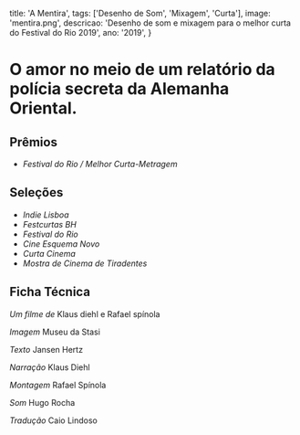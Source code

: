   title: 'A Mentira',
  tags: ['Desenho de Som', 'Mixagem', 'Curta'],
  image: 'mentira.png',
  descricao: 'Desenho de som e mixagem para o melhor curta do Festival do Rio 2019',
  ano: '2019',
}

# O amor no meio de um relatório da polícia secreta da Alemanha Oriental.

## Prêmios
- _Festival do Rio / Melhor Curta-Metragem_

## Seleções
- _Indie Lisboa_
- _Festcurtas BH_
- _Festival do Rio_
- _Cine Esquema Novo_
- _Curta Cinema_
- _Mostra de Cinema de Tiradentes_

## Ficha Técnica

<i>Um filme de
</i>Klaus diehl e Rafael spínola

<i>Imagem</i>
Museu da Stasi

<i>Texto</i>
Jansen Hertz

<i>Narração</i>
Klaus Diehl

<i>Montagem</i>
Rafael Spínola

<i>Som</i>
Hugo Rocha

<i>Tradução</i>
Caio Lindoso
